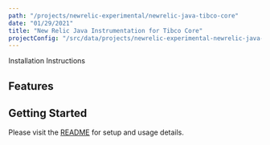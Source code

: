 ```yaml
---
path: "/projects/newrelic-experimental/newrelic-java-tibco-core"
date: "01/29/2021"
title: "New Relic Java Instrumentation for Tibco Core"
projectConfig: "/src/data/projects/newrelic-experimental-newrelic-java-tibco-core.json"
---
```


<!-- Imports must occur at the top of the file -->



<Link to="https://github.com/newrelic-experimental/newrelic-java-tibco-core">Installation Instructions</Link>

## Features



## Getting Started

Please visit the [README](https://github.com/newrelic-experimental/newrelic-java-tibco-core#readme) for setup and usage details.
